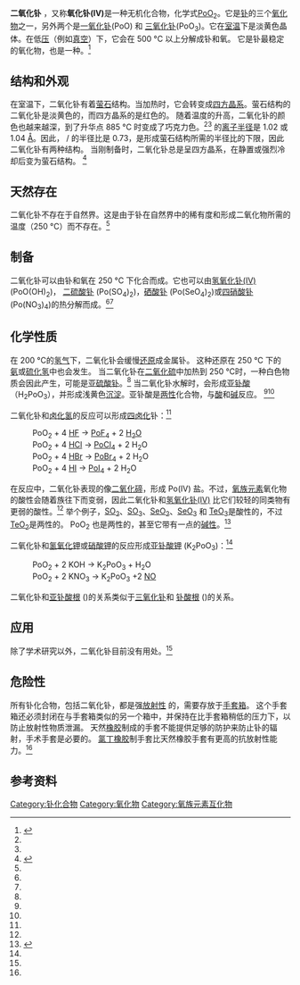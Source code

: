 {{Chembox
| ImageFile = Fluorite-unit-cell-3D-balls.png
| ImageSize = 
| ImageCaption = [[Unit_cell|Unit cell]] of [[cubic_crystal_system|cubic]] polonium dioxide (white = [[polonium|Po]], yellow = [[oxygen|O]])
| SystematicName = Polonium dioxide
|Section1={{Chembox Identifiers
| CASNo = 7446-06-2
| UNII_Ref = {{fdacite|correct|FDA}}
| UNII = JC742031MY
| SMILES = O=[Po]=O
}}
|Section2={{Chembox Properties
| Formula = PoO<sub>2</sub>
| MolarMass = 240.98 g/mol<ref name=CRC>{{cite book | editor= Haynes, William M. | year = 2011 | title = CRC Handbook of Chemistry and Physics | edition = 92nd
 | publisher = [[CRC_Press|CRC Press]] | isbn = 978-1-4398-5511-9|page=4.81| title-link = CRC Handbook of Chemistry and Physics }}</ref>
| Appearance = 淡黄色晶体<ref name=CRC>{{cite book | editor= Haynes, William M. | year = 2011 | title = CRC Handbook of Chemistry and Physics | edition = 92nd
 | publisher = [[CRC_Press|CRC Press]] | isbn = 978-1-4398-5511-9|page=4.81| title-link = CRC Handbook of Chemistry and Physics }}</ref><ref name="Holleman&Wiberg">{{Holleman&Wiberg|page=594}}</ref><ref name=Bagnall>{{cite journal |last1=Bagnall |first1=K. W. |last2=D'Eye |first2=R. W. M. |year=1954 |title=The Preparation of Polonium Metal and Polonium Dioxide |journal=[[Journal_of_the_Chemical_Society|J. Chem. Soc.]] |pages=4295–4299 |publisher=[[Royal_Society_of_Chemistry|RSC]] |doi=10.1039/JR9540004295 |url=http://pubs.rsc.org/en/content/articlelanding/1954/jr/jr9540004295 |accessdate=12 June 2012 |archive-date=2020-05-08 |archive-url=https://web.archive.org/web/20200508180354/https://pubs.rsc.org/en/content/articlelanding/1954/JR/jr9540004295 |dead-url=no }}</ref>
| Density = 8.9 g/cm<sup>3</sup><ref name=CRC/>
| MeltingPtC = 500
| Melting_notes = (分解)<ref name=CRC/><ref name="Holleman&Wiberg"/><br> 在 885 °C 下[[升华|升华]]([[氧|氧]]存在下)<ref name="Holleman&Wiberg"/><ref name=Greenwood>{{Greenwood&Earnshaw2nd|page=780}}</ref>
| pKa = 
| RefractIndex =
| Viscosity = 
| Dipole = 
}}
|Section3={{Chembox Structure
| CrystalStruct = [[萤石|萤石]]，[[皮尔逊符号|皮尔逊符号]] cF12 
| SpaceGroup = Fm{{overline|3}}m (No 225)
| LattConst_a = 0.5637 nm<ref name=Bagnall/>
}}
}}

'''二氧化钋''' ，又称'''氧化钋(IV)'''是一种无机化合物，化学式[[钋|Po]][[氧|O]]<sub>2</sub>。它是[[钋|钋]]的三个[[氧化物|氧化物]]之一，另外两个是[[一氧化钋|一氧化钋]](PoO) 和 [[三氧化钋|三氧化钋]](PoO<sub>3</sub>)。它在[[室温|室温]]下是淡黄色晶体。在低[[压力|压]]（例如[[真空|真空]]）下，它会在 500 °C 以上分解成钋和氧。 它是钋最稳定的氧化物，也是一种{{le|氧族元素互化物|interchalcogen}}。<ref>{{Holleman&Wiberg|page=585}}</ref>

==结构和外观==
在室温下，二氧化钋有着[[萤石|萤石]]结构。当加热时，它会转变成[[四方晶系|四方晶系]]。萤石结构的二氧化钋是淡黄色的，而四方晶系的是红色的。 随着温度的升高，二氧化钋的颜色也越来越深，到了升华点 885 °C 时变成了巧克力色。<ref name="Holleman&Wiberg"/><ref name=Bagnall/>{{chem|Po|4+}} 的[[离子半径|离子半径]]是 1.02 或 1.04 [[埃格斯特朗|Å]]。因此， {{chem|Po|4+}}/{{chem|O|2-}} 的半径比是 0.73，是形成萤石结构所需的半径比的下限，因此二氧化钋有两种结构。 当刚制备时，二氧化钋总是呈四方晶系，在静置或强烈冷却后变为萤石结构。 <ref name="Po-chemistry">{{cite book |title=Advances in Inorganic Chemistry and Radiochemistry |chapter=The Chemistry of Polonium |last1=Bagnall |first1=K. W. |year=1962 |publisher=[[Academic_Press|Academic Press]] |location=New York |isbn=978-0-12-023604-6 |pages=197–230 |accessdate=June 14, 2012 |url=https://www.google.com/books?id=8qePsa3V8GQC |archive-date=2015-01-25 |archive-url=https://web.archive.org/web/20150125033759/http://www.google.com/books?id=8qePsa3V8GQC |dead-url=no }}</ref>

==天然存在==
二氧化钋不存在于自然界。这是由于钋在自然界中的稀有度和形成二氧化物所需的温度（250 °C）而不存在。<ref name="Holleman&Wiberg"/>

==制备==
二氧化钋可以由钋和氧在 250 °C 下化合而成。它也可以由[[氢氧化钋(IV)|氢氧化钋(IV)]] (PoO(OH)<sub>2</sub>)， [[二硫酸钋|二硫酸钋]] (Po(SO<sub>4</sub>)<sub>2</sub>)，[[硒酸钋|硒酸钋]] (Po(SeO<sub>4</sub>)<sub>2</sub>)或[[四硝酸钋|四硝酸钋]] (Po(NO<sub>3</sub>)<sub>4</sub>)的热分解而成。<ref name="Holleman&Wiberg"/><ref name=Greenwood/>

==化学性质==
在 200 °C的[[氢气|氢气]]下，二氧化钋会缓慢[[还原|还原]]成金属钋。 这种还原在 250 °C 下的 [[氨|氨]]或[[硫化氢|硫化氢]]中也会发生。 当二氧化钋在[[二氧化硫|二氧化硫]]中加热到 250 °C时，一种白色物质会因此产生，可能是[[亚硫酸盐|亚硫酸钋]]。<ref name="Po-chemistry"/> 当二氧化钋水解时，会形成[[亚钋酸|亚钋酸]]（H<sub>2</sub>PoO<sub>3</sub>），并形成浅黄色[[沉淀|沉淀]]。亚钋酸是[[两性|两性]]化合物，与[[酸|酸]]和[[碱|碱]]反应。 <ref name="Holleman&Wiberg"/><ref name=Greenwood/>

二氧化钋和[[卤化氢|卤化氢]]的反应可以形成[[卤化物|四卤化]]钋：<ref name="Holleman&Wiberg"/>

:PoO<sub>2</sub> + 4 [[氢氟酸|HF]] → [[四氟化钋|PoF<sub>4</sub>]] + 2 [[水|H<sub>2</sub>O]]
:PoO<sub>2</sub> + 4 [[盐酸|HCl]] → [[四氯化钋|PoCl<sub>4</sub>]] + 2 H<sub>2</sub>O
:PoO<sub>2</sub> + 4 [[氢溴酸|HBr]] → [[四溴化钋|PoBr<sub>4</sub>]] + 2 H<sub>2</sub>O
:PoO<sub>2</sub> + 4 [[氢碘酸|HI]] → [[四碘化钋|PoI<sub>4</sub>]] + 2 H<sub>2</sub>O

在反应中，二氧化钋表现的像[[二氧化碲|二氧化碲]]，形成 Po(IV) 盐。不过，[[氧族元素|氧族元素]]氧化物的酸性会随着族往下而变弱，因此二氧化钋和[[氢氧化钋(IV)|氢氧化钋(IV)]] 比它们较轻的同类物有更弱的酸性。<ref name="Po-chemistry"/> 举个例子，[[二氧化硫|SO<sub>2</sub>]]、[[三氧化硫|SO<sub>3</sub>]]、[[二氧化硒|SeO<sub>2</sub>]]、[[三氧化硒|SeO<sub>3</sub>]] 和 [[三氧化碲|TeO<sub>3</sub>]]是酸性的，不过[[二氧化碲|TeO<sub>2</sub>]]是两性的。 PoO<sub>2</sub> 也是两性的，甚至它带有一点的[[碱性|碱性]]。<ref>{{cite book |title=General Chemistry |last1=Ebbing |first1=Darrell D. |last2=Gammon |first2=Steven D. |year=2009 |edition=9 |publisher=Houghton Mifflin Company |location=Boston |isbn=978-0-618-85748-7 |page=320 |accessdate=June 14, 2012 |url=https://www.google.com/books?id=opdKO6Ee4m4C&pg=PA320 |archive-date=2014-05-08 |archive-url=https://web.archive.org/web/20140508140636/http://www.google.com/books?id=opdKO6Ee4m4C&pg=PA320 |dead-url=no }}</ref>

二氧化钋和[[氢氧化钾|氢氧化钾]]或[[硝酸钾|硝酸钾]]的反应形成[[亚钋酸钾|亚钋酸钾]] (K<sub>2</sub>PoO<sub>3</sub>)：<ref name="Po-chemistry"/>

:PoO<sub>2</sub> + 2 KOH → K<sub>2</sub>PoO<sub>3</sub> + H<sub>2</sub>O
:PoO<sub>2</sub> + 2 KNO<sub>3</sub> → K<sub>2</sub>PoO<sub>3</sub> +2 [[一氧化氮|NO]]

二氧化钋和[[亚钋酸根|亚钋酸根]] ({{chem|PoO|3|2-}})的关系类似于[[三氧化钋|三氧化钋]]和 [[钋酸根|钋酸根]] ({{chem|PoO|4|2-}})的关系。

==应用==
除了学术研究以外，二氧化钋目前没有用处。<ref name="Po-chemistry"/>

==危险性==
所有钋化合物，包括二氧化钋，都是强[[放射性|放射性]] 的，需要存放于[[手套箱|手套箱]]。 这个手套箱还必须封闭在与手套箱类似的另一个箱中，并保持在比手套箱稍低的压力下，以防止放射性物质泄漏。 天然[[橡胶|橡胶]]制成的手套不能提供足够的防护来防止钋的辐射，手术手套是必要的。 [[氯丁橡胶|氯丁橡胶]]制手套比天然橡胶手套有更高的抗放射性能力。<ref name="Po-chemistry"/>

==参考资料==
{{reflist}}
{{钋化合物}}

[[Category:钋化合物|Category:钋化合物]]
[[Category:氧化物|Category:氧化物]]
[[Category:氧族元素互化物|Category:氧族元素互化物]]